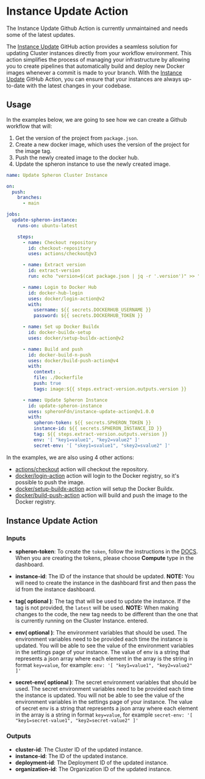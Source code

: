
# Instance Update Action

<Callout type="warning">The Instance Update Github Action is currently unmaintained and needs some of the latest updates.</Callout>

The [Instance Update](https://github.com/marketplace/actions/instance-update-action) GitHub action provides a seamless solution for updating Cluster instances directly from your workflow environment. This action simplifies the process of managing your infrastructure by allowing you to create pipelines that automatically build and deploy new Docker images whenever a commit is made to your branch. With the [Instance Update](https://github.com/marketplace/actions/instance-update-action) GitHub Action, you can ensure that your instances are always up-to-date with the latest changes in your codebase.

## Usage

In the examples below, we are going to see how we can create a Github workflow that will:

1. Get the version of the project from `package.json`.
2. Create a new docker image, which uses the version of the project for the image tag.
3. Push the newly created image to the docker hub.
4. Update the spheron instance to use the newly created image.

```yaml
name: Update Spheron Cluster Instance

on:
  push:
    branches:
      - main

jobs:
  update-spheron-instance:
    runs-on: ubuntu-latest

    steps:
      - name: Checkout repository
        id: checkout-repository
        uses: actions/checkout@v3

      - name: Extract version
        id: extract-version
        run: echo "version=$(cat package.json | jq -r '.version')" >> "$GITHUB_OUTPUT"

      - name: Login to Docker Hub
        id: docker-hub-login
        uses: docker/login-action@v2
        with:
          username: ${{ secrets.DOCKERHUB_USERNAME }}
          password: ${{ secrets.DOCKERHUB_TOKEN }}

      - name: Set up Docker Buildx
        id: docker-buildx-setup
        uses: docker/setup-buildx-action@v2

      - name: Build and push
        id: docker-build-n-push
        uses: docker/build-push-action@v4
        with:
          context: .
          file: ./Dockerfile
          push: true
          tags: image:${{ steps.extract-version.outputs.version }}

      - name: Update Spheron Instance
        id: update-spheron-instance
        uses: spheronFdn/instance-update-action@v1.0.0
        with:
          spheron-token: ${{ secrets.SPHERON_TOKEN }}
          instance-id: ${{ secrets.SPHERON_INSTANCE_ID }}
          tag: ${{ steps.extract-version.outputs.version }}
          env: '[ "key1=value1", "key2=value2" ]'
          secret-env: '[ "skey1=svalue1", "skey2=svalue2" ]'
```

In the examples, we are also using 4 other actions:

- [actions/checkout](https://github.com/actions/checkout) action will checkout the repository.
- [docker/login-action](https://github.com/docker/login-action) action will login to the Docker registry, so it's possible to push the image.
- [docker/setup-buildx-action](https://github.com/docker/setup-buildx-action) action will setup the Docker Buildx.
- [docker/build-push-action](https://github.com/docker/build-push-action) action will build and push the image to the Docker registry.

## Instance Update Action

### Inputs

- **spheron-token**: To create the `token`, follow the instructions in the [DOCS](https://docs.spheron.network/rest-api/#creating-an-access-token). When you are creating the tokens, please choose **Compute** type in the dashboard.
- **instance-id**: The ID of the instance that should be updated.
  <Callout type="info">
    **NOTE:** You will need to create the instance in the dashboard first and
    then pass the id from the instance dashboard.
  </Callout>
- **tag( optional )**: The tag that will be used to update the instance. If the tag is not provided, the `latest` will be used.
  <Callout type="info">
    **NOTE:** When making changes to the code, the new tag needs to be different
    than the one that is currently running on the Cluster Instance. entered.
  </Callout>
- **env( optional )**: The environment variables that should be used. The environment variables need to be provided each time the instance is updated. You will be able to see the value of the environment variables in the settings page of your instance. The value of env is a string that represents a json array where each element in the array is the string in format `key=value`, for example: `env: '[ "key1=value1", "key2=value2" ]'`

- **secret-env( optional )**: The secret environment variables that should be used. The secret environment variables need to be provided each time the instance is updated. You will not be able to see the value of the environment variables in the settings page of your instance. The value of secret env is a string that represents a json array where each element in the array is a string in format `key=value`, for example `secret-env: '[ "key1=secret-value1", "key2=secret-value2" ]'`

### Outputs

- **cluster-id**: The Cluster ID of the updated instance.
- **instance-id**: The ID of the updated instance.
- **deployment-id**: The Deployment ID of the updated instance.
- **organization-id**: The Organization ID of the updated instance.

<Navigation name="Instance Update Action" />
